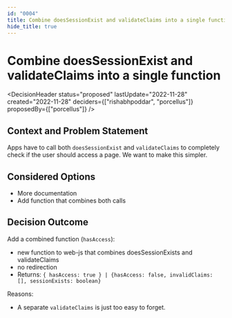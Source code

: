 ```yaml
---
id: "0004"
title: Combine doesSessionExist and validateClaims into a single function
hide_title: true
---
```



# Combine doesSessionExist and validateClaims into a single function

<DecisionHeader status="proposed" lastUpdate="2022-11-28" created="2022-11-28" deciders={["rishabhpoddar", "porcellus"]} proposedBy={["porcellus"]} />

## Context and Problem Statement

Apps have to call both `doesSessionExist` and `validateClaims` to completely check if the user should access a page. We want to make this simpler.

## Considered Options

* More documentation
* Add function that combines both calls

## Decision Outcome

Add a combined function (`hasAccess`):
- new function to web-js that combines doesSessionExists and validateClaims
- no redirection
- Returns: `{ hasAccess: true } | {hasAccess: false, invalidClaims: [], sessionExists: boolean}`

Reasons:
- A separate `validateClaims` is just too easy to forget.
